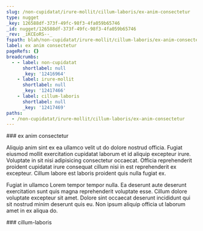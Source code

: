 ```yaml
---
slug: /non-cupidatat/irure-mollit/cillum-laboris/ex-anim-consectetur
type: nugget
_key: 126588df-373f-49fc-98f3-4fa059b65746
_id: nugget/126588df-373f-49fc-98f3-4fa059b65746
_rev: _iKCEoRS--_
fspath: blah/non-cupidatat/irure-mollit/cillum-laboris/ex-anim-consectetur.md
label: ex anim consectetur
pageRefs: {}
breadcrumbs:
  - - label: non-cupidatat
      shortlabel: null
      _key: '12416964'
    - label: irure-mollit
      shortlabel: null
      _key: '12417466'
    - label: cillum-laboris
      shortlabel: null
      _key: '12417469'
paths:
  - /non-cupidatat/irure-mollit/cillum-laboris/ex-anim-consectetur
---
```


<NuggetArea>
<Nugget slug="/non-cupidatat/irure-mollit/cillum-laboris/ex-anim-consectetur" type="nugget" _key="126588df-373f-49fc-98f3-4fa059b65746" _id="nugget/126588df-373f-49fc-98f3-4fa059b65746" _rev="_iKCEoRS--_" fspath="blah/non-cupidatat/irure-mollit/cillum-laboris/ex-anim-consectetur.md" label="ex anim consectetur" paths="/non-cupidatat/irure-mollit/cillum-laboris/ex-anim-consectetur">
<NuggetBody>
### ex anim consectetur

Aliquip anim sint ex ea ullamco velit ut do dolore nostrud officia. Fugiat eiusmod mollit exercitation cupidatat laborum et id aliquip excepteur irure. Voluptate in sit nisi adipisicing consectetur occaecat. Officia reprehenderit proident cupidatat irure consequat cillum nisi in est reprehenderit ex excepteur. Cillum labore est laboris proident quis nulla fugiat ex.

Fugiat in ullamco Lorem tempor tempor nulla. Ea deserunt aute deserunt exercitation sunt quis magna reprehenderit voluptate esse. Cillum dolore voluptate excepteur sit amet. Dolore sint occaecat deserunt incididunt qui sit nostrud minim deserunt quis eu. Non ipsum aliquip officia ut laborum amet in ex aliqua do.

</NuggetBody>
<Breadcrumbs>
<Crumbs>
<Crumb _key="12416964" label="non-cupidatat" /><Crumb _key="12417466" label="irure-mollit" /><Crumb _key="12417469" label="cillum-laboris" />
</Crumbs>
</Breadcrumbs>
</Nugget>

<NuggetsInbound>
</NuggetsInbound>
<NuggetsOutbound>
</NuggetsOutbound>
</NuggetArea>
<PassagesInbound>
<Passage direction="inbound" type="passage" _key="12417469" _id="passage/12417469" _rev="_iKCEoRO--_" label="cillum-laboris" passage="cillum-laboris" fspath="blah/non-cupidatat/irure-mollit/cillum-laboris" paths="/non-cupidatat/irure-mollit/cillum-laboris" slug="/non-cupidatat/irure-mollit/cillum-laboris">
<NuggetBody>
### cillum-laboris

</NuggetBody>
<Breadcrumbs>
<Crumbs>
<Crumb _key="12416964" label="non-cupidatat" /><Crumb _key="12417466" label="irure-mollit" />
</Crumbs>
</Breadcrumbs>
</Passage>

</PassagesInbound>
<PassagesOutbound>
</PassagesOutbound>